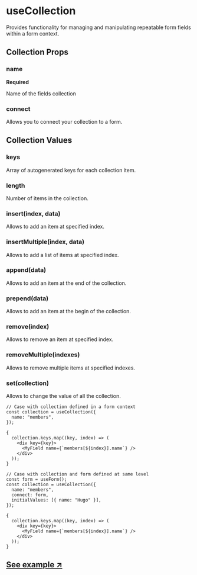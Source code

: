 
# useCollection

Provides functionality for managing and manipulating repeatable form fields within a form context.

## Collection Props

### name

**Required**

<Type type="string" />

Name of the fields collection

### connect

Allows you to connect your collection to a form.

## Collection Values

### keys

Array of autogenerated keys for each collection item.

### length

Number of items in the collection.

### insert(index, data)

Allows to add an item at specified index.

### insertMultiple(index, data)

Allows to add a list of items at specified index.

### append(data)

Allows to add an item at the end of the collection.

### prepend(data)

Allows to add an item at the begin of the collection.

### remove(index)

Allows to remove an item at specified index.

### removeMultiple(indexes)

Allows to remove multiple items at specified indexes.

### set(collection)

Allows to change the value of all the collection.

```tsx
// Case with collection defined in a form context
const collection = useCollection({
  name: "members",
});

{
  collection.keys.map((key, index) => (
    <div key={key}>
      <MyField name={`members[${index}].name`} />
    </div>
  ));
}

// Case with collection and form defined at same level
const form = useForm();
const collection = useCollection({
  name: "members",
  connect: form,
  initialValues: [{ name: "Hugo" }],
});

{
  collection.keys.map((key, index) => (
    <div key={key}>
      <MyField name={`members[${index}].name`} />
    </div>
  ));
}
```

## [See example ↗](https://formiz-examples.vercel.app/collection)
